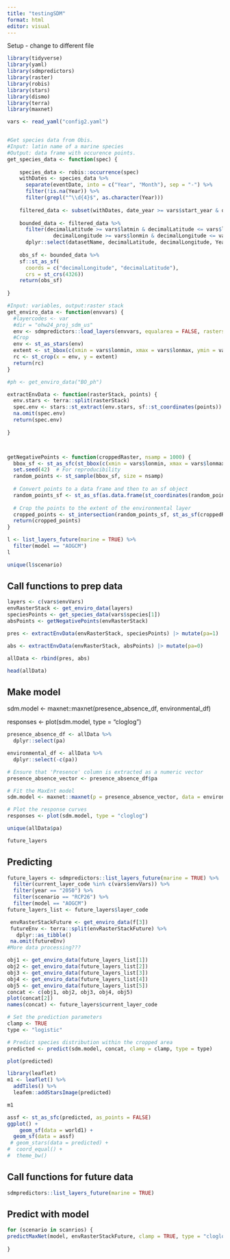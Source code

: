 ```yaml
---
title: "testingSDM"
format: html
editor: visual
---
```


Setup - change to different file

```r

library(tidyverse)
library(yaml)
library(sdmpredictors)
library(raster)
library(robis)
library(stars)
library(dismo)
library(terra)
library(maxnet)

vars <- read_yaml("config2.yaml")


#Get species data from Obis.
#Input: latin name of a marine species
#Output: data frame with occurence points.
get_species_data <- function(spec) {
  
    species_data <- robis::occurrence(spec)
    withDates <- species_data %>%
      separate(eventDate, into = c("Year", "Month"), sep = "-") %>%
      filter(!is.na(Year)) %>%
      filter(grepl("^\\d{4}$", as.character(Year)))
    
    filtered_data <- subset(withDates, date_year >= vars$start_year & date_year <= vars$end_year)
    
    bounded_data <- filtered_data %>%
      filter(decimalLatitude >= vars$latmin & decimalLatitude <= vars$latmax &
               decimalLongitude >= vars$lonmin & decimalLongitude <= vars$lonmax) %>% 
      dplyr::select(datasetName, decimalLatitude, decimalLongitude, Year, Month, individualCount, vernacularName)
    
    obs_sf <- bounded_data %>% 
    sf::st_as_sf(
      coords = c("decimalLongitude", "decimalLatitude"),
      crs = st_crs(4326))
    return(obs_sf)
  
}

#Input: variables, output:raster stack
get_enviro_data <- function(envvars) {
  #layercodes <- var
  #dir = "ohw24_proj_sdm_us"
  env <- sdmpredictors::load_layers(envvars, equalarea = FALSE, rasterstack = TRUE)
  #Crop
  env <- st_as_stars(env)
  extent <- st_bbox(c(xmin = vars$lonmin, xmax = vars$lonmax, ymin = vars$latmin, ymax = vars$latmax), crs = st_crs(env))
  rc <- st_crop(x = env, y = extent)
  return(rc)
}

#ph <- get_enviro_data("BO_ph")

extractEnvData <- function(rasterStack, points) {
  env.stars <- terra::split(rasterStack)
  spec.env <- stars::st_extract(env.stars, sf::st_coordinates(points))
  na.omit(spec.env)
  return(spec.env)
  
}



getNegativePoints <- function(croppedRaster, nsamp = 1000) {
  bbox_sf <- st_as_sfc(st_bbox(c(xmin = vars$lonmin, xmax = vars$lonmax, ymin = vars$latmin, ymax = vars$latmax), crs = st_crs(croppedRaster)))
  set.seed(42)  # For reproducibility
  random_points <- st_sample(bbox_sf, size = nsamp)
  
  # Convert points to a data frame and then to an sf object
  random_points_sf <- st_as_sf(as.data.frame(st_coordinates(random_points)), coords = c("X", "Y"), crs = st_crs(croppedRaster))
  
  # Crop the points to the extent of the environmental layer
  cropped_points <- st_intersection(random_points_sf, st_as_sf(croppedRaster, as_points = FALSE, merge = TRUE))
  return(cropped_points)
}


```

```r
l <- list_layers_future(marine = TRUE) %>% 
  filter(model == "AOGCM")
l

unique(l$scenario)
```

## Call functions to prep data

```r
layers <- c(vars$envVars)
envRasterStack <- get_enviro_data(layers)
speciesPoints <- get_species_data(vars$species[1])
absPoints <- getNegativePoints(envRasterStack) 

pres <- extractEnvData(envRasterStack, speciesPoints) |> mutate(pa=1)

abs <- extractEnvData(envRasterStack, absPoints) |> mutate(pa=0)

allData <- rbind(pres, abs)

head(allData)

```

## Make model

sdm.model \<- maxnet::maxnet(presence_absence_df, environmental_df)

responses \<- plot(sdm.model, type = "cloglog")

```r
presence_absence_df <- allData %>%
  dplyr::select(pa)

environmental_df <- allData %>%
  dplyr::select(-c(pa))

# Ensure that 'Presence' column is extracted as a numeric vector
presence_absence_vector <- presence_absence_df$pa

# Fit the MaxEnt model
sdm.model <- maxnet::maxnet(p = presence_absence_vector, data = environmental_df)

# Plot the response curves
responses <- plot(sdm.model, type = "cloglog")

unique(allData$pa)


```

```r
future_layers
```

## Predicting

```r
future_layers <- sdmpredictors::list_layers_future(marine = TRUE) %>% 
  filter(current_layer_code %in% c(vars$envVars)) %>% 
  filter(year == "2050") %>% 
  filter(scenario == "RCP26") %>% 
  filter(model == "AOGCM")
future_layers_list <- future_layers$layer_code

 envRasterStackFuture <- get_enviro_data(f[3])
 futureEnv <- terra::split(envRasterStackFuture) %>% 
   dplyr::as_tibble()
 na.omit(futureEnv)
#More data processing???
```

```r
obj1 <- get_enviro_data(future_layers_list[1])
obj2 <- get_enviro_data(future_layers_list[2])
obj3 <- get_enviro_data(future_layers_list[3])
obj4 <- get_enviro_data(future_layers_list[4])
obj5 <- get_enviro_data(future_layers_list[5])
concat <- c(obj1, obj2, obj3, obj4, obj5)
plot(concat[2])
names(concat) <- future_layers$current_layer_code
```

```r
# Set the prediction parameters
clamp <- TRUE      
type <- "logistic"

# Predict species distribution within the cropped area
predicted <- predict(sdm.model, concat, clamp = clamp, type = type)

plot(predicted)
```

```r
library(leaflet)
m1 <- leaflet() %>% 
  addTiles() %>% 
  leafem::addStarsImage(predicted)

m1
```

```r
assf <- st_as_sfc(predicted, as_points = FALSE)
ggplot() +
    geom_sf(data = world1) +
  geom_sf(data = assf)
 # geom_stars(data = predicted) +
#  coord_equal() +
#  theme_bw()
```

## Call functions for future data

```r
sdmpredictors::list_layers_future(marine = TRUE)
```

## Predict with model

```r
for (scenario in scanrios) {
predictMaxNet(model, envRasterStackFuture, clamp = TRUE, type = "cloglog")  ##Plot
  
}
```
